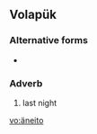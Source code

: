 ==Volapük==

===Alternative forms===
*{{l|vo|ayneito}}

===Adverb===
{{infl|vo|adverb}}

# last night

[[vo:äneito]]